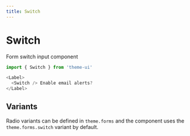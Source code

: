 ```yaml
---
title: Switch
---
```


# Switch

Form switch input component

```js
import { Switch } from 'theme-ui'
```

```js live=true
<Label>
  <Switch /> Enable email alerts?
</Label>
```

## Variants

Radio variants can be defined in `theme.forms` and the component uses the `theme.forms.switch` variant by default.
